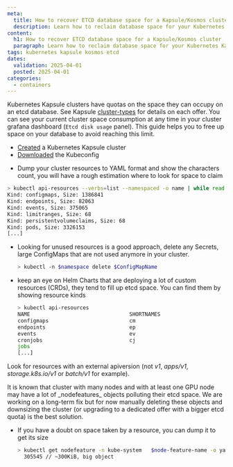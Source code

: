 ```yaml
---
meta:
  title: How to recover ETCD database space for a Kapsule/Kosmos cluster
  description: Learn how to reclaim database space for your Kubernetes Kapsule and Kosmos clusters to stay below your quota.
content:
  h1: How to recover ETCD database space for a Kapsule/Kosmos cluster
  paragraph: Learn how to reclaim database space for your Kubernetes Kapsule and Kosmos clusters to stay below your quota.
tags: kubernetes kapsule kosmos etcd
dates:
  validation: 2025-04-01
  posted: 2025-04-01
categories:
  - containers
---
```


Kubernetes Kapsule clusters have quotas on the space they can occupy on an etcd database. See Kapsule [cluster-types](https://api.scaleway.com/k8s/v1/regions/fr-par/cluster-types) for details on each offer.
You can see your current cluster space consumption at any time in your cluster grafana dashboard (`Etcd disk usage` panel).
This guide helps you to free up space on your database to avoid reaching this limit.

<Macro id="requirements" />

- [Created](/kubernetes/how-to/create-cluster/) a Kubernetes Kapsule cluster
- [Downloaded](/kubernetes/how-to/connect-cluster-kubectl/) the Kubeconfig

* Dump your cluster resources to YAML format and show the characters count, you will have a rough estimation where to look for space to claim

```sh
> kubectl api-resources --verbs=list --namespaced -o name | while read type; do echo -n "Kind: ${type}, Size: "; kubectl get $type -o yaml -A | wc -c; done
Kind: configmaps, Size: 1386841
Kind: endpoints, Size: 82063
Kind: events, Size: 375065
Kind: limitranges, Size: 68
Kind: persistentvolumeclaims, Size: 68
Kind: pods, Size: 3326153
[...]
```

* Looking for unused resources is a good approach, delete any Secrets, large ConfigMaps that are not used anymore in your cluster.

  ```sh
  > kubectl -n $namespace delete $ConfigMapName
  ```

* keep an eye on Helm Charts that are deploying a lot of custom resources (CRDs), they tend to fill up etcd space. You can find them by showing resource kinds

  ```sh
  > kubectl api-resources
  NAME                                SHORTNAMES                          APIVERSION                           NAMESPACED   KIND
  configmaps                          cm                                  v1                                   true         ConfigMap
  endpoints                           ep                                  v1                                   true         Endpoints
  events                              ev                                  v1                                   true         Event
  cronjobs                            cj                                  batch/v1                             true         CronJob
  jobs                                                                    batch/v1                             true         Job
  [...]
  ```
Look for resources with an external apiversion (not _v1_, _apps/v1_, _storage.k8s.io/v1_ or _batch/v1_ for example).

<Message type="note">
    It is known that cluster with many nodes and with at least one GPU node may have a lot of _nodefeatures_ objects polluting their etcd space. We are working on a long-term fix but for now manually deleting these objects and downsizing the cluster (or upgrading to a dedicated offer with a bigger etcd quota) is the best solution.
</Message>

* If you have a doubt on space taken by a resource, you can dump it to get its size

  ```sh
  > kubectl get nodefeature -n kube-system   $node-feature-name -o yaml | wc -c
    305545 // ~300KiB, big object
  ```
